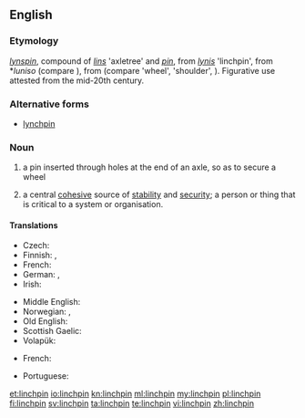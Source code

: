 ==English==

===Etymology===
{{etyl|enm|en}} ''[[lynspin]]'', compound of ''[[lins]]'' 'axletree' and ''[[pin]]'', from {{etyl|ang|en}} ''[[lynis]]'' 'linchpin', from {{etyl|gem-pro|en}} *''luniso'' (compare {{etyl|de|-}} {{term|Lünse|lang=de}}), from {{etyl|ine-pro|en}} (compare {{etyl|cy|-}} {{term|olwyn|lang=cy}} 'wheel', {{etyl|hy|-}} {{term|ołn|lang=hy}} 'shoulder', {{etyl|sa|-}} {{term|tr=āṇís|lang=sa}}). Figurative use attested from the mid-20th century.

===Alternative forms===
* [[lynchpin]]

===Noun===
{{en-noun}}

# a pin inserted through holes at the end of an axle, so as to secure a wheel
# {{context|figuratively|lang=en}} a central [[cohesive]] source of [[stability]] and [[security]]; a person or thing that is critical to a system or organisation.

====Translations====
{{trans-top|a securing pin}}
* Czech: {{t|cs|zákolník}}
* Finnish: {{t|fi|sokka}}, {{t|fi|rengassokka}}
* French: {{t+|fr|cheville|f}}
* German: {{t|de|Achsnagel|m}}, {{t|de|Lünse|f}}
* Irish: {{t|ga|pionna rotha|m}}
{{trans-mid}}
* Middle English: {{t|enm|lynspin}}
* Norwegian: {{t+|no|sikring|m}}, {{t|no|splint|m}}
* Old English: {{t|ang|lynis|m}}
* Scottish Gaelic: {{t|gd|tarrag-aisil|f}}
* Volapük: {{t+|vo|xabakluf}}
{{trans-bottom}}
{{trans-top|central cohesive source of stability and security}}
* French: {{t+|fr|cheville ouvrière|f}}
{{trans-mid}}
* Portuguese: {{t+|pt|baluarte|m}}
{{trans-bottom}}

[[et:linchpin]]
[[io:linchpin]]
[[kn:linchpin]]
[[ml:linchpin]]
[[my:linchpin]]
[[pl:linchpin]]
[[fi:linchpin]]
[[sv:linchpin]]
[[ta:linchpin]]
[[te:linchpin]]
[[vi:linchpin]]
[[zh:linchpin]]
